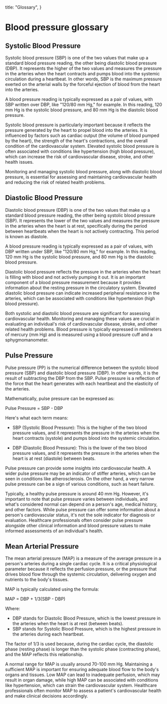   title: "Glossary",
}

# Blood pressure glossary

## Systolic Blood Pressure

Systolic blood pressure (SBP) is one of the two values that make up a standard blood pressure reading, the other being diastolic blood pressure (DBP). It represents the higher of the two values and measures the pressure in the arteries when the heart contracts and pumps blood into the systemic circulation during a heartbeat. In other words, SBP is the maximum pressure exerted on the arterial walls by the forceful ejection of blood from the heart into the arteries.

A blood pressure reading is typically expressed as a pair of values, with SBP written over DBP, like "120/80 mm Hg," for example. In this reading, 120 mm Hg is the systolic blood pressure, and 80 mm Hg is the diastolic blood pressure.

Systolic blood pressure is particularly important because it reflects the pressure generated by the heart to propel blood into the arteries. It is influenced by factors such as cardiac output (the volume of blood pumped by the heart), the strength of the heart's contractions, and the overall condition of the cardiovascular system. Elevated systolic blood pressure is often associated with conditions like hypertension (high blood pressure), which can increase the risk of cardiovascular disease, stroke, and other health issues.

Monitoring and managing systolic blood pressure, along with diastolic blood pressure, is essential for assessing and maintaining cardiovascular health and reducing the risk of related health problems.

## Diastolic Blood Pressure

Diastolic blood pressure (DBP) is one of the two values that make up a standard blood pressure reading, the other being systolic blood pressure (SBP). It represents the lower of the two values and measures the pressure in the arteries when the heart is at rest, specifically during the period between heartbeats when the heart is not actively contracting. This period is known as diastole.

A blood pressure reading is typically expressed as a pair of values, with DBP written under SBP, like "120/80 mm Hg," for example. In this reading, 120 mm Hg is the systolic blood pressure, and 80 mm Hg is the diastolic blood pressure.

Diastolic blood pressure reflects the pressure in the arteries when the heart is filling with blood and not actively pumping it out. It is an important component of a blood pressure measurement because it provides information about the resting pressure in the circulatory system. Elevated diastolic blood pressure can indicate increased peripheral resistance in the arteries, which can be associated with conditions like hypertension (high blood pressure).

Both systolic and diastolic blood pressure are significant for assessing cardiovascular health. Monitoring and managing these values are crucial in evaluating an individual's risk of cardiovascular disease, stroke, and other related health problems. Blood pressure is typically expressed in millimeters of mercury (mm Hg) and is measured using a blood pressure cuff and a sphygmomanometer.

## Pulse Pressure

Pulse pressure (PP) is the numerical difference between the systolic blood pressure (SBP) and diastolic blood pressure (DBP). In other words, it is the result of subtracting the DBP from the SBP. Pulse pressure is a reflection of the force that the heart generates with each heartbeat and the elasticity of the arteries.

Mathematically, pulse pressure can be expressed as:

Pulse Pressure = SBP - DBP

Here's what each term means:

- SBP (Systolic Blood Pressure): This is the higher of the two blood pressure values, and it represents the pressure in the arteries when the heart contracts (systole) and pumps blood into the systemic circulation.

- DBP (Diastolic Blood Pressure): This is the lower of the two blood pressure values, and it represents the pressure in the arteries when the heart is at rest (diastole) between beats.

Pulse pressure can provide some insights into cardiovascular health. A wider pulse pressure may be an indicator of stiffer arteries, which can be seen in conditions like atherosclerosis. On the other hand, a very narrow pulse pressure can be a sign of various conditions, such as heart failure.

Typically, a healthy pulse pressure is around 40 mm Hg. However, it's important to note that pulse pressure varies between individuals, and what's considered normal can depend on a person's age, medical history, and other factors. While pulse pressure can offer some information about a person's cardiovascular status, it's not the sole indicator for diagnosis or evaluation. Healthcare professionals often consider pulse pressure alongside other clinical information and blood pressure values to make informed assessments of an individual's health.

## Mean Arterial Pressure

The mean arterial pressure (MAP) is a measure of the average pressure in a person's arteries during a single cardiac cycle. It is a critical physiological parameter because it reflects the perfusion pressure, or the pressure that drives blood flow through the systemic circulation, delivering oxygen and nutrients to the body's tissues.

MAP is typically calculated using the formula:

MAP = DBP + 1/3(SBP - DBP)

Where:

- DBP stands for Diastolic Blood Pressure, which is the lowest pressure in the arteries when the heart is at rest (between beats).
- SBP stands for Systolic Blood Pressure, which is the highest pressure in the arteries during each heartbeat.

The factor of 1/3 is used because, during the cardiac cycle, the diastolic phase (resting phase) is longer than the systolic phase (contracting phase), and the MAP reflects this relationship.

A normal range for MAP is usually around 70-100 mm Hg. Maintaining a sufficient MAP is important for ensuring adequate blood flow to the body's organs and tissues. Low MAP can lead to inadequate perfusion, which may result in organ damage, while high MAP can be associated with conditions like hypertension, which can strain the cardiovascular system. Healthcare professionals often monitor MAP to assess a patient's cardiovascular health and make clinical decisions accordingly.

